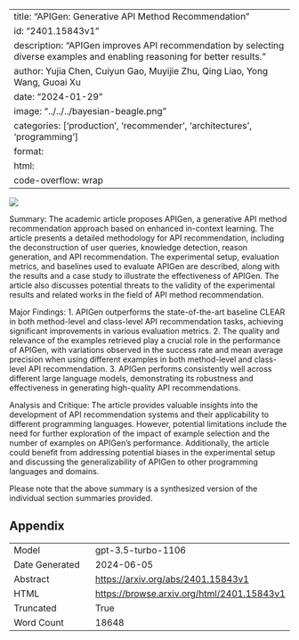 
---
title: "APIGen: Generative API Method Recommendation"
id: "2401.15843v1"
description: "APIGen improves API recommendation by selecting diverse examples and enabling reasoning for better results."
author: Yujia Chen, Cuiyun Gao, Muyijie Zhu, Qing Liao, Yong Wang, Guoai Xu
date: "2024-01-29"
image: "../../../bayesian-beagle.png"
categories: ['production', 'recommender', 'architectures', 'programming']
format:
  html:
    code-overflow: wrap
---

![](../../../bayesian-beagle.png)

Summary:
The academic article proposes APIGen, a generative API method recommendation approach based on enhanced in-context learning. The article presents a detailed methodology for API recommendation, including the deconstruction of user queries, knowledge detection, reason generation, and API recommendation. The experimental setup, evaluation metrics, and baselines used to evaluate APIGen are described, along with the results and a case study to illustrate the effectiveness of APIGen. The article also discusses potential threats to the validity of the experimental results and related works in the field of API method recommendation.

Major Findings:
1. APIGen outperforms the state-of-the-art baseline CLEAR in both method-level and class-level API recommendation tasks, achieving significant improvements in various evaluation metrics.
2. The quality and relevance of the examples retrieved play a crucial role in the performance of APIGen, with variations observed in the success rate and mean average precision when using different examples in both method-level and class-level API recommendation.
3. APIGen performs consistently well across different large language models, demonstrating its robustness and effectiveness in generating high-quality API recommendations.

Analysis and Critique:
The article provides valuable insights into the development of API recommendation systems and their applicability to different programming languages. However, potential limitations include the need for further exploration of the impact of example selection and the number of examples on APIGen's performance. Additionally, the article could benefit from addressing potential biases in the experimental setup and discussing the generalizability of APIGen to other programming languages and domains.

Please note that the above summary is a synthesized version of the individual section summaries provided.

## Appendix

|          |          |
|----------|----------|
| Model     | gpt-3.5-turbo-1106       |
| Date Generated     | 2024-06-05       |
| Abstract | [https://arxiv.org/abs/2401.15843v1](https://arxiv.org/abs/2401.15843v1)        |
| HTML     | [https://browse.arxiv.org/html/2401.15843v1](https://browse.arxiv.org/html/2401.15843v1)       |
| Truncated       | True       |
| Word Count       | 18648       |